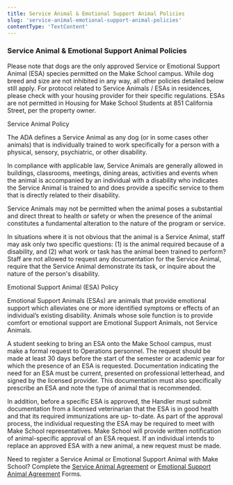 ```yaml
---
title: Service Animal & Emotional Support Animal Policies
slug: 'service-animal-emotional-support-animal-policies'
contentType: 'TextContent'
---
```


### Service Animal & Emotional Support Animal Policies

Please note that dogs are the only approved Service or Emotional Support Animal (ESA) species
permitted on the Make School campus. While dog breed and size are not inhibited in any way, all
other policies detailed below still apply. For protocol related to Service Animals / ESAs in
residences, please check with your housing provider for their specific regulations. ESAs are not
permitted in Housing for Make School Students at 851 California Street, per the property owner.

Service Animal Policy

The ADA defines a Service Animal as any dog (or in some cases other animals) that is individually
trained to work specifically for a person with a physical, sensory, psychiatric, or other
disability.

In compliance with applicable law, Service Animals are generally allowed in buildings, classrooms,
meetings, dining areas, activities and events when the animal is accompanied by an individual with a
disability who indicates the Service Animal is trained to and does provide a specific service to
them that is directly related to their disability.

Service Animals may not be permitted when the animal poses a substantial and direct threat to health
or safety or when the presence of the animal constitutes a fundamental alteration to the nature of
the program or service.

In situations where it is not obvious that the animal is a Service Animal, staff may ask only two
specific questions: (1) is the animal required because of a disability, and (2) what work or task
has the animal been trained to perform? Staff are not allowed to request any documentation for the
Service Animal, require that the Service Animal demonstrate its task, or inquire about the nature of
the person's disability.

Emotional Support Animal (ESA) Policy

Emotional Support Animals (ESAs) are animals that provide emotional support which alleviates one or
more identified symptoms or effects of an individual’s existing disability. Animals whose sole
function is to provide comfort or emotional support are Emotional Support Animals, not Service
Animals.

A student seeking to bring an ESA onto the Make School campus, must make a formal request to
Operations personnel. The request should be made at least 30 days before the start of the semester
or academic year for which the presence of an ESA is requested. Documentation indicating the need
for an ESA must be current, presented on professional letterhead, and signed by the licensed
provider. This documentation must also specifically prescribe an ESA and note the type of animal
that is recommended.

In addition, before a specific ESA is approved, the Handler must submit documentation from a
licensed veterinarian that the ESA is in good health and that its required immunizations are up-
to-date. As part of the approval process, the individual requesting the ESA may be required to meet
with Make School representatives. Make School will provide written notification of animal-specific
approval of an ESA request. If an individual intends to replace an approved ESA with a new animal, a
new request must be made.

Need to register a Service Animal or Emotional Support Animal with Make School? Complete the
[Service Animal Agreement](make.sc/service-animal-agreement) or
[Emotional Support Animal Agreement](make.sc/esa-agreement) Forms.
